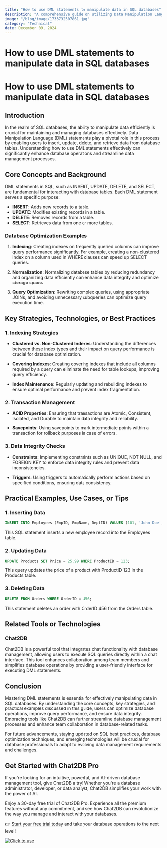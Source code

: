 ```yaml
---
title: "How to use DML statements to manipulate data in SQL databases"
description: "A comprehensive guide on utilizing Data Manipulation Language (DML) statements to manipulate data in SQL databases."
image: "/blog/image/1733732507861.jpg"
category: "Technical"
date: December 09, 2024
---
```


# How to use DML statements to manipulate data in SQL databases

# How to use DML statements to manipulate data in SQL databases

## Introduction

In the realm of SQL databases, the ability to manipulate data efficiently is crucial for maintaining and managing databases effectively. Data Manipulation Language (DML) statements play a pivotal role in this process by enabling users to insert, update, delete, and retrieve data from database tables. Understanding how to use DML statements effectively can significantly enhance database operations and streamline data management processes.

## Core Concepts and Background

DML statements in SQL, such as INSERT, UPDATE, DELETE, and SELECT, are fundamental for interacting with database tables. Each DML statement serves a specific purpose:

- **INSERT**: Adds new records to a table.
- **UPDATE**: Modifies existing records in a table.
- **DELETE**: Removes records from a table.
- **SELECT**: Retrieves data from one or more tables.

### Database Optimization Examples

1. **Indexing**: Creating indexes on frequently queried columns can improve query performance significantly. For example, creating a non-clustered index on a column used in WHERE clauses can speed up SELECT queries.

2. **Normalization**: Normalizing database tables by reducing redundancy and organizing data efficiently can enhance data integrity and optimize storage space.

3. **Query Optimization**: Rewriting complex queries, using appropriate JOINs, and avoiding unnecessary subqueries can optimize query execution time.

## Key Strategies, Technologies, or Best Practices

### 1. Indexing Strategies

- **Clustered vs. Non-Clustered Indexes**: Understanding the differences between these index types and their impact on query performance is crucial for database optimization.

- **Covering Indexes**: Creating covering indexes that include all columns required by a query can eliminate the need for table lookups, improving query efficiency.

- **Index Maintenance**: Regularly updating and rebuilding indexes to ensure optimal performance and prevent index fragmentation.

### 2. Transaction Management

- **ACID Properties**: Ensuring that transactions are Atomic, Consistent, Isolated, and Durable to maintain data integrity and reliability.

- **Savepoints**: Using savepoints to mark intermediate points within a transaction for rollback purposes in case of errors.

### 3. Data Integrity Checks

- **Constraints**: Implementing constraints such as UNIQUE, NOT NULL, and FOREIGN KEY to enforce data integrity rules and prevent data inconsistencies.

- **Triggers**: Using triggers to automatically perform actions based on specified conditions, ensuring data consistency.

## Practical Examples, Use Cases, or Tips

### 1. Inserting Data

```sql
INSERT INTO Employees (EmpID, EmpName, DeptID) VALUES (101, 'John Doe', 1);
```

This SQL statement inserts a new employee record into the Employees table.

### 2. Updating Data

```sql
UPDATE Products SET Price = 25.99 WHERE ProductID = 123;
```

This query updates the price of a product with ProductID 123 in the Products table.

### 3. Deleting Data

```sql
DELETE FROM Orders WHERE OrderID = 456;
```

This statement deletes an order with OrderID 456 from the Orders table.

## Related Tools or Technologies

### Chat2DB

Chat2DB is a powerful tool that integrates chat functionality with database management, allowing users to execute SQL queries directly within a chat interface. This tool enhances collaboration among team members and simplifies database operations by providing a user-friendly interface for executing DML statements.

## Conclusion

Mastering DML statements is essential for effectively manipulating data in SQL databases. By understanding the core concepts, key strategies, and practical examples discussed in this guide, users can optimize database operations, improve query performance, and ensure data integrity. Embracing tools like Chat2DB can further streamline database management processes and enhance team collaboration in database-related tasks.

For future advancements, staying updated on SQL best practices, database optimization techniques, and emerging technologies will be crucial for database professionals to adapt to evolving data management requirements and challenges.

## Get Started with Chat2DB Pro

If you're looking for an intuitive, powerful, and AI-driven database management tool, give Chat2DB a try! Whether you're a database administrator, developer, or data analyst, Chat2DB simplifies your work with the power of AI.

Enjoy a 30-day free trial of Chat2DB Pro. Experience all the premium features without any commitment, and see how Chat2DB can revolutionize the way you manage and interact with your databases.

👉 [Start your free trial today](https://chat2db.ai/pricing) and take your database operations to the next level!


[![Click to use](/image/blog/bg/chat2db.jpg)](https://chat2db.ai/)
